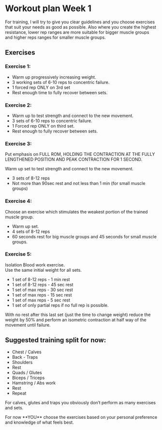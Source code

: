 # Workout plan Week 1

<Important>
  For training, I will try to give you clear guidelines and you choose exercises
  that suit your needs as good as possible. Also where you create the highest
  resistance, lower rep ranges are more suitable for bigger muscle groups and
  higher reps ranges for smaller muscle groups.
</Important>

## Exercises

### Exercise 1:

- Warm up progressively increasing weight.
- 3 working sets of 6-10 reps to concentric failure.
- 1 forced rep ONLY on 3rd set
- Rest enough time to fully recover between sets.

### Exercise 2:

- Warm up to test strength and connect to the new movement.
- 3 sets of 6-10 reps to concentric failure.
- 1 Forced rep ONLY on third set.
- Rest enough to fully recover between sets.

### Exercise 3:

Put emphasis on FULL ROM, HOLDING THE CONTRACTION AT THE FULLY LENGTHENED POSITION AND PEAK CONTRACTION FOR 1 SECOND.

Warm up set to test strength and connect to the new movement.

- 3 sets of 8-12 reps
- Not more than 90sec rest and not less than 1 min (for small muscle groups)

### Exercise 4:

Choose an exercise which stimulates the weakest portion of the trained muscle group.

- Warm up set.
- 4 sets of 8-12 reps
- 60 seconds rest for big muscle groups and 45 seconds for small muscle groups.

### Exercise 5:

Isolation Blood work exercise.  
Use the same initial weight for all sets.

- 1 set of 8-12 reps - 1 min rest
- 1 set of 8-12 reps - 45 sec rest
- 1 set of max reps - 30 sec rest
- 1 set of max reps - 15 sec rest
- 1 set of max reps - 5 sec rest
- 1 set of only partial reps if no full rep is possible.

<Important>
  With no rest after this last set (just the time to change weight) reduce the
  weight by 50% and perform an isometric contraction at half way of the movement
  until failure.
</Important>

## Suggested training split for now:

- Chest / Calves
- Back - Traps
- Shoulders
- Rest
- Quads / Glutes
- Biceps / Triceps
- Hamstring / Abs work
- Rest
- Repeat

For calves, glutes and traps you obviously don’t perform as many exercises and sets.

<Important>
  For now **YOU** choose the exercises based on your personal preference and
  knowledge of what feels best.
</Important>
